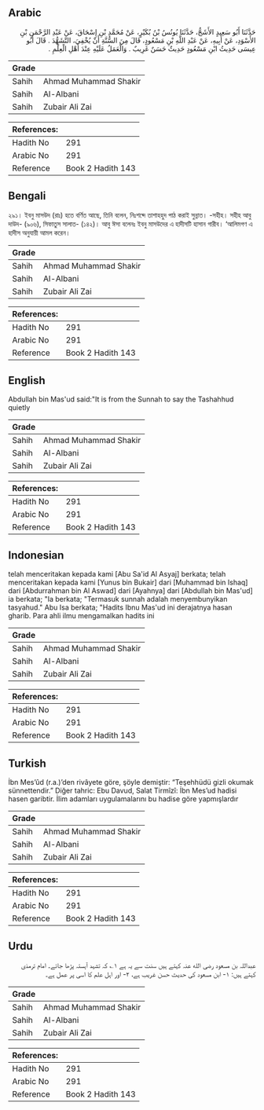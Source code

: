 ## Arabic


<div dir="rtl" lang="ar" style={{fontSize:'larger',backgroundColor:'#f8f9fa',padding:20}}>
حَدَّثَنَا أَبُو سَعِيدٍ الأَشَجُّ، حَدَّثَنَا يُونُسُ بْنُ بُكَيْرٍ، عَنْ مُحَمَّدِ بْنِ إِسْحَاقَ، عَنْ عَبْدِ الرَّحْمَنِ بْنِ الأَسْوَدِ، عَنْ أَبِيهِ، عَنْ عَبْدِ اللَّهِ بْنِ مَسْعُودٍ، قَالَ مِنَ السُّنَّةِ أَنْ يُخْفِيَ، التَّشَهُّدَ ‏.‏ قَالَ أَبُو عِيسَى حَدِيثُ ابْنِ مَسْعُودٍ حَدِيثٌ حَسَنٌ غَرِيبٌ ‏.‏ وَالْعَمَلُ عَلَيْهِ عِنْدَ أَهْلِ الْعِلْمِ ‏.‏
</div>
<div style={{backgroundColor:'#f8f9fa',padding:20, marginBottom: 10}}><table> <thead> <tr> <th>Grade</th> <th></th> </tr> </thead> <tbody> <tr><td>Sahih</td><td>Ahmad Muhammad Shakir</td></tr><tr><td>Sahih</td><td>Al-Albani</td></tr><tr><td>Sahih</td><td>Zubair Ali Zai</td></tr></tbody></table><table> <thead> <tr> <th>References:</th> <th></th> </tr> </thead> <tbody><tr><td>Hadith No</td><td>291</td></tr><tr><td>Arabic No</td><td>291</td></tr><tr><td>Reference</td><td>Book 2 Hadith 143</td></tr></tbody></table></div>

## Bengali


<div dir="ltr" lang="bn" style={{fontSize:'larger',backgroundColor:'#f8f9fa',padding:20}}>
২৯১। ইবনু মাসউদ (রাঃ) হতে বর্ণিত আছে, তিনি বলেন, নিঃশব্দে তাশাহহুদ পাঠ করাই সুন্নাত। -সহীহ। সহীহ আবু দাউদ- (৯০৬), সিফাতুস সালাত- (১৪২)। আবু ঈসা বলেনঃ ইবনু মাসউদের এ হাদীসটি হাসান গারীব। ‘আলিমগণ এ হাদীস অনুযায়ী আমল করেন।
</div>
<div style={{backgroundColor:'#f8f9fa',padding:20, marginBottom: 10}}><table> <thead> <tr> <th>Grade</th> <th></th> </tr> </thead> <tbody> <tr><td>Sahih</td><td>Ahmad Muhammad Shakir</td></tr><tr><td>Sahih</td><td>Al-Albani</td></tr><tr><td>Sahih</td><td>Zubair Ali Zai</td></tr></tbody></table><table> <thead> <tr> <th>References:</th> <th></th> </tr> </thead> <tbody><tr><td>Hadith No</td><td>291</td></tr><tr><td>Arabic No</td><td>291</td></tr><tr><td>Reference</td><td>Book 2 Hadith 143</td></tr></tbody></table></div>

## English


<div dir="ltr" lang="en" style={{fontSize:'larger',backgroundColor:'#f8f9fa',padding:20}}>
Abdullah bin Mas'ud said:"It is from the Sunnah to say the Tashahhud quietly
</div>
<div style={{backgroundColor:'#f8f9fa',padding:20, marginBottom: 10}}><table> <thead> <tr> <th>Grade</th> <th></th> </tr> </thead> <tbody> <tr><td>Sahih</td><td>Ahmad Muhammad Shakir</td></tr><tr><td>Sahih</td><td>Al-Albani</td></tr><tr><td>Sahih</td><td>Zubair Ali Zai</td></tr></tbody></table><table> <thead> <tr> <th>References:</th> <th></th> </tr> </thead> <tbody><tr><td>Hadith No</td><td>291</td></tr><tr><td>Arabic No</td><td>291</td></tr><tr><td>Reference</td><td>Book 2 Hadith 143</td></tr></tbody></table></div>

## Indonesian


<div dir="ltr" lang="id" style={{fontSize:'larger',backgroundColor:'#f8f9fa',padding:20}}>
telah menceritakan kepada kami [Abu Sa'id Al Asyaj] berkata; telah menceritakan kepada kami [Yunus bin Bukair] dari [Muhammad bin Ishaq] dari [Abdurrahman bin Al Aswad] dari [Ayahnya] dari [Abdullah bin Mas'ud] ia berkata; "Ia berkata; "Termasuk sunnah adalah menyembunyikan tasyahud." Abu Isa berkata; "Hadits Ibnu Mas'ud ini derajatnya hasan gharib. Para ahli ilmu mengamalkan hadits ini
</div>
<div style={{backgroundColor:'#f8f9fa',padding:20, marginBottom: 10}}><table> <thead> <tr> <th>Grade</th> <th></th> </tr> </thead> <tbody> <tr><td>Sahih</td><td>Ahmad Muhammad Shakir</td></tr><tr><td>Sahih</td><td>Al-Albani</td></tr><tr><td>Sahih</td><td>Zubair Ali Zai</td></tr></tbody></table><table> <thead> <tr> <th>References:</th> <th></th> </tr> </thead> <tbody><tr><td>Hadith No</td><td>291</td></tr><tr><td>Arabic No</td><td>291</td></tr><tr><td>Reference</td><td>Book 2 Hadith 143</td></tr></tbody></table></div>

## Turkish


<div dir="ltr" lang="tr" style={{fontSize:'larger',backgroundColor:'#f8f9fa',padding:20}}>
İbn Mes’ûd (r.a.)’den rivâyete göre, şöyle demiştir: “Teşehhüdü gizli okumak sünnettendir.” Diğer tahric: Ebu Davud, Salat Tirmîzî: İbn Mes’ud hadisi hasen garibtir. İlim adamları uygulamalarını bu hadise göre yapmışlardır
</div>
<div style={{backgroundColor:'#f8f9fa',padding:20, marginBottom: 10}}><table> <thead> <tr> <th>Grade</th> <th></th> </tr> </thead> <tbody> <tr><td>Sahih</td><td>Ahmad Muhammad Shakir</td></tr><tr><td>Sahih</td><td>Al-Albani</td></tr><tr><td>Sahih</td><td>Zubair Ali Zai</td></tr></tbody></table><table> <thead> <tr> <th>References:</th> <th></th> </tr> </thead> <tbody><tr><td>Hadith No</td><td>291</td></tr><tr><td>Arabic No</td><td>291</td></tr><tr><td>Reference</td><td>Book 2 Hadith 143</td></tr></tbody></table></div>

## Urdu


<div dir="rtl" lang="ur" style={{fontSize:'larger',backgroundColor:'#f8f9fa',padding:20}}>
عبداللہ بن مسعود رضی الله عنہ کہتے ہیں سنت سے یہ ہے ۱؎ کہ تشہد آہستہ پڑھا جائے۔ امام ترمذی کہتے ہیں: ۱- ابن مسعود کی حدیث حسن غریب ہے، ۲- اور اہل علم کا اسی پر عمل ہے۔
</div>
<div style={{backgroundColor:'#f8f9fa',padding:20, marginBottom: 10}}><table> <thead> <tr> <th>Grade</th> <th></th> </tr> </thead> <tbody> <tr><td>Sahih</td><td>Ahmad Muhammad Shakir</td></tr><tr><td>Sahih</td><td>Al-Albani</td></tr><tr><td>Sahih</td><td>Zubair Ali Zai</td></tr></tbody></table><table> <thead> <tr> <th>References:</th> <th></th> </tr> </thead> <tbody><tr><td>Hadith No</td><td>291</td></tr><tr><td>Arabic No</td><td>291</td></tr><tr><td>Reference</td><td>Book 2 Hadith 143</td></tr></tbody></table></div>